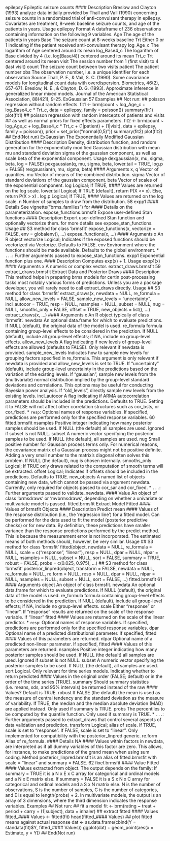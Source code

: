 epilepsy Epileptic seizure counts
#### Description 
Breslow and Clayton (1993) analyze data initially provided by Thall and Vail (1990) concerning
seizure counts in a randomized trial of anti-convulsant therapy in epilepsy. Covariates are treatment,
8-week baseline seizure counts, and age of the patients in years.
Usage
epilepsy
Format
A dataframe of 236 observations containing information on the following 9 variables.
Age The age of the patients in years
Base The seizure count at 8-weeks baseline
Trt Either 0 or 1 indicating if the patient received anti-convulsant therapy
log_Age_c The logarithm of Age centered around its mean
log_Base4_c The logarithm of Base divided by 4 (i.e. log(Base/4)) centered around its mean
Trt_c Trt centered around its mean
visit The session number from 1 (first visit) to 4 (last visit)
count The seizure count between two visits
patient The patient number
obs The observation number, i.e. a unique identifier for each observation
Source
Thall, P. F., & Vail, S. C. (1990). Some covariance models for longitudinal count data with overdispersion.
Biometrics, 46(2), 657-671.
Breslow, N. E., & Clayton, D. G. (1993). Approximate inference in generalized linear mixed models.
Journal of the American Statistical Association, 88(421), 9-25.
ExGaussian 57
Examples
## Not run:
## poisson regression without random effects.
fit1 <- brm(count ~ log_Age_c + log_Base4_c * Trt_c,
data = epilepsy, family = poisson())
summary(fit1)
plot(fit1)
## poisson regression with random intercepts of patients and visits
## as well as normal priors for fixed effects parameters.
fit2 <- brm(count ~ log_Age_c + log_Base4_c * Trt_c
+ (1|patient) + (1|visit),
data = epilepsy, family = poisson(),
prior = set_prior("normal(0,5)"))
summary(fit2)
plot(fit2)
## End(Not run)
ExGaussian The Exponentially Modified Gaussian Distribution
#### Description 
Density, distribution function, and random generation for the exponentially modified Gaussian distribution
with mean mu and standard deviation sigma of the gaussian component, as well as scale
beta of the exponential component.
Usage
dexgaussian(x, mu, sigma, beta, log = FALSE)
pexgaussian(q, mu, sigma, beta, lower.tail = TRUE, log.p = FALSE)
rexgaussian(n, mu, sigma, beta)
#### Arguments
x, q Vector of quantiles.
mu Vector of means of the combined distribution.
sigma Vector of standard deviations of the gaussian component.
beta Vector of scales of the exponential component.
log Logical; If TRUE, #### Values are returned on the log scale.
lower.tail Logical; If TRUE (default), return P(X <= x). Else, return P(X > x) .
log.p Logical; If TRUE, #### Values are returned on the log scale.
n Number of samples to draw from the distribution.
58 expp1
#### Details
See vignette("brms_families") for #### Details on the parameterization.
expose_functions.brmsfit
Expose user-defined Stan functions
#### Description 
Export user-defined Stan function and optionally vectorize them. for more details see expose_stan_functions.
Usage
## S3 method for class 'brmsfit'
expose_functions(x, vectorize = FALSE,
env = globalenv(), ...)
expose_functions(x, ...)
#### Arguments
x An R object
vectorize Logical; Indicates if the exposed functions should be vectorized via Vectorize.
Defaults to FALSE.
env Environment where the functions should be made available. Defaults to the
global environment.
* `` ... ``: Further arguments passed to expose_stan_functions.
expp1 Exponential function plus one.
#### Description 
Computes exp(x) + 1.
Usage
expp1(x)
#### Arguments
x A numeric or complex vector.
extract_draws.brmsfit 59
extract_draws.brmsfit Extract Data and Posterior Draws
#### Description 
This method helps in preparing brms models for certin post-processing tasks most notably various
forms of predictions. Unless you are a package developer, you will rarely need to call extract_draws
directly.
Usage
## S3 method for class 'brmsfit'
extract_draws(x, newdata = NULL, re_formula = NULL,
allow_new_levels = FALSE, sample_new_levels = "uncertainty",
incl_autocor = TRUE, resp = NULL, nsamples = NULL, subset = NULL,
nug = NULL, smooths_only = FALSE, offset = TRUE,
new_objects = list(), ...)
extract_draws(x, ...)
#### Arguments
x An R object typically of class 'brmsfit'.
newdata An optional data.frame for which to evaluate predictions. If NULL (default), the
original data of the model is used.
re_formula formula containing group-level effects to be considered in the prediction. If
NULL (default), include all group-level effects; if NA, include no group-level effects.
allow_new_levels
A flag indicating if new levels of group-level effects are allowed (defaults to
FALSE). Only relevant if newdata is provided.
sample_new_levels
Indicates how to sample new levels for grouping factors specified in re_formula.
This argument is only relevant if newdata is provided and allow_new_levels is
set to TRUE. If "uncertainty" (default), include group-level uncertainty in the
predictions based on the variation of the existing levels. If "gaussian", sample
new levels from the (multivariate) normal distribution implied by the group-level
standard deviations and correlations. This options may be useful for conducting
Bayesian power analysis. If "old_levels", directly sample new levels from the
existing levels.
incl_autocor A flag indicating if ARMA autocorrelation parameters should be included in the
predictions. Defaults to TRUE. Setting it to FALSE will not affect other correlation
structures such as cor_bsts, or cor_fixed.
* `` resp``: Optional names of response variables. If specified, predictions are performed
only for the specified response variables.
60 fitted.brmsfit
nsamples Positive integer indicating how many posterior samples should be used. If NULL
(the default) all samples are used. Ignored if subset is not NULL.
subset A numeric vector specifying the posterior samples to be used. If NULL (the
default), all samples are used.
nug Small positive number for Gaussian process terms only. For numerical reasons,
the covariance matrix of a Gaussian process might not be positive definite.
Adding a very small number to the matrix’s diagonal often solves this problem.
If NULL (the default), nug is chosen internally.
smooths_only Logical; If TRUE only draws related to the computation of smooth terms will be
extracted.
offset Logical; Indicates if offsets should be included in the predictions. Defaults to
TRUE.
new_objects A named list of objects containing new data, which cannot be passed via argument
newdata. Currently, only required for objects passed to cor_sar and
cor_fixed.
* `` ... ``: Further arguments passed to validate_newdata.
#### Value
An object of class 'brmsdraws' or 'mvbrmsdraws', depending on whether a univariate or multivariate
model is passed.
fitted.brmsfit Extract Model Fitted #### Values of brmsfit Objects
#### Description 
Predict mean #### Values of the response distribution (i.e., the ’regression line’) for a fitted model. Can
be performed for the data used to fit the model (posterior predictive checks) or for new data. By
definition, these predictions have smaller variance than the response predictions performed by the
predict method. This is because the measurement error is not incorporated. The estimated means
of both methods should, however, be very similar.
Usage
## S3 method for class 'brmsfit'
fitted(object, newdata = NULL, re_formula = NULL,
scale = c("response", "linear"), resp = NULL, dpar = NULL,
nlpar = NULL, nsamples = NULL, subset = NULL, sort = FALSE,
summary = TRUE, robust = FALSE, probs = c(0.025, 0.975), ...)
## S3 method for class 'brmsfit'
posterior_linpred(object, transform = FALSE,
newdata = NULL, re_formula = NULL, re.form = NULL, resp = NULL,
dpar = NULL, nlpar = NULL, nsamples = NULL, subset = NULL,
sort = FALSE, ...)
fitted.brmsfit 61
#### Arguments
object An object of class brmsfit.
newdata An optional data.frame for which to evaluate predictions. If NULL (default), the
original data of the model is used.
re_formula formula containing group-level effects to be considered in the prediction. If
NULL (default), include all group-level effects; if NA, include no group-level effects.
scale Either "response" or "linear". If "response" results are returned on the scale
of the response variable. If "linear" fitted #### Values are returned on the scale of
the linear predictor.
* `` resp``: Optional names of response variables. If specified, predictions are performed
only for the specified response variables.
dpar Optional name of a predicted distributional parameter. If specified, fitted #### Values
of this parameters are returned.
nlpar Optional name of a predicted non-linear parameter. If specified, fitted #### Values of
this parameters are returned.
nsamples Positive integer indicating how many posterior samples should be used. If NULL
(the default) all samples are used. Ignored if subset is not NULL.
subset A numeric vector specifying the posterior samples to be used. If NULL (the
default), all samples are used.
sort Logical. Only relevant for time series models. Indicating whether to return
predicted #### Values in the original order (FALSE; default) or in the order of the time
series (TRUE).
summary Should summary statistics (i.e. means, sds, and 95% intervals) be returned instead
of the raw #### Values? Default is TRUE.
robust If FALSE (the default) the mean is used as the measure of central tendency and
the standard deviation as the measure of variability. If TRUE, the median and the
median absolute deviation (MAD) are applied instead. Only used if summary is
TRUE.
probs The percentiles to be computed by the quantile function. Only used if summary
is TRUE.
* `` ... ``: Further arguments passed to extract_draws that control several aspects of data
validation and prediction.
transform Logical; alias of scale. If TRUE, scale is set to "response". If FALSE, scale is
set to "linear". Only implemented for compatibility with the posterior_linpred
generic.
re.form Alias of re_formula.
#### Details
NA #### Values within factors in newdata, are interpreted as if all dummy variables of this factor are zero.
This allows, for instance, to make predictions of the grand mean when using sum coding.
Method posterior_linpred.brmsfit is an alias of fitted.brmsfit with scale = "linear"
and summary = FALSE.
62 fixef.brmsfit
#### Value
Fitted #### Values extracted from object. The output depends on the family: If summary = TRUE it is a
N x E x C array for categorical and ordinal models and a N x E matrix else. If summary = FALSE
it is a S x N x C array for categorical and ordinal models and a S x N matrix else. N is the number
of observations, S is the number of samples, C is the number of categories, and E is equal to
length(probs) + 2. In multivariate models, the output is an array of 3 dimensions, where the
third dimension indicates the response variables.
Examples
## Not run:
## fit a model
fit <- brm(rating ~ treat + period + carry + (1|subject),
data = inhaler)
## extract fitted #### Values
fitted_#### Values <- fitted(fit)
head(fitted_#### Values)
## plot fitted means against actual response
dat <- as.data.frame(cbind(Y = standata(fit)$Y, fitted_#### Values))
ggplot(dat) + geom_point(aes(x = Estimate, y = Y))
## End(Not run)
